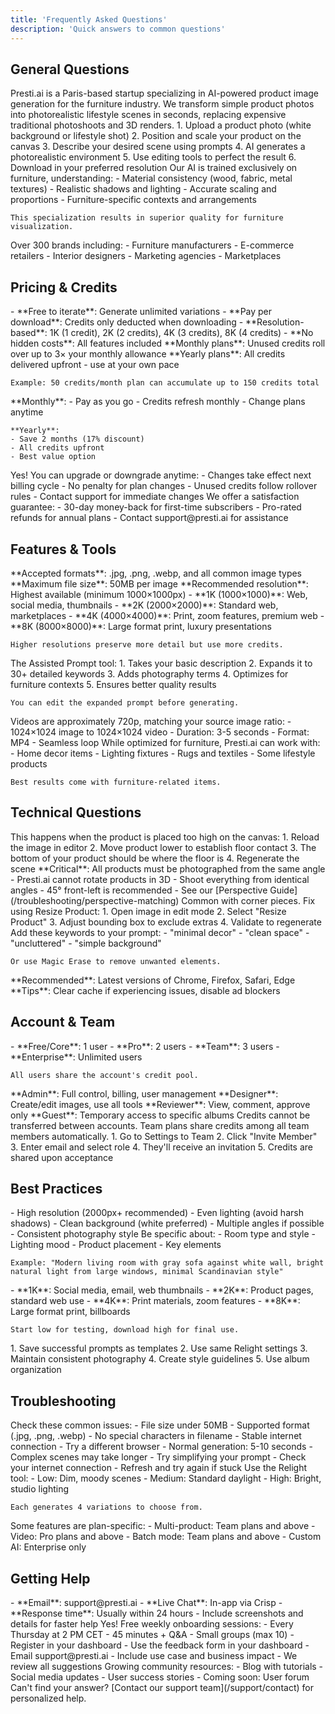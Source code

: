 ```yaml
---
title: 'Frequently Asked Questions'
description: 'Quick answers to common questions'
---
```


## General Questions

<AccordionGroup>
  <Accordion title="What is Presti.ai?">
    Presti.ai is a Paris-based startup specializing in AI-powered product image generation for the furniture industry. We transform simple product photos into photorealistic lifestyle scenes in seconds, replacing expensive traditional photoshoots and 3D renders.
  </Accordion>
  
  <Accordion title="How does Presti.ai work?">
    1. Upload a product photo (white background or lifestyle shot)
    2. Position and scale your product on the canvas
    3. Describe your desired scene using prompts
    4. AI generates a photorealistic environment
    5. Use editing tools to perfect the result
    6. Download in your preferred resolution
  </Accordion>
  
  <Accordion title="What makes Presti.ai different from other AI tools?">
    Our AI is trained exclusively on furniture, understanding:
    - Material consistency (wood, fabric, metal textures)
    - Realistic shadows and lighting
    - Accurate scaling and proportions
    - Furniture-specific contexts and arrangements
    
    This specialization results in superior quality for furniture visualization.
  </Accordion>
  
  <Accordion title="Who uses Presti.ai?">
    Over 300 brands including:
    - Furniture manufacturers
    - E-commerce retailers
    - Interior designers
    - Marketing agencies
    - Marketplaces
  </Accordion>
</AccordionGroup>

## Pricing & Credits

<AccordionGroup>
  <Accordion title="How does the credit system work?">
    - **Free to iterate**: Generate unlimited variations
    - **Pay per download**: Credits only deducted when downloading
    - **Resolution-based**: 1K (1 credit), 2K (2 credits), 4K (3 credits), 8K (4 credits)
    - **No hidden costs**: All features included
  </Accordion>
  
  <Accordion title="Do credits roll over?">
    **Monthly plans**: Unused credits roll over up to 3× your monthly allowance
    **Yearly plans**: All credits delivered upfront - use at your own pace
    
    Example: 50 credits/month plan can accumulate up to 150 credits total
  </Accordion>
  
  <Accordion title="What's the difference between monthly and yearly billing?">
    **Monthly**: 
    - Pay as you go
    - Credits refresh monthly
    - Change plans anytime
    
    **Yearly**: 
    - Save 2 months (17% discount)
    - All credits upfront
    - Best value option
  </Accordion>
  
  <Accordion title="Can I change my plan?">
    Yes! You can upgrade or downgrade anytime:
    - Changes take effect next billing cycle
    - No penalty for plan changes
    - Unused credits follow rollover rules
    - Contact support for immediate changes
  </Accordion>
  
  <Accordion title="Do you offer refunds?">
    We offer a satisfaction guarantee:
    - 30-day money-back for first-time subscribers
    - Pro-rated refunds for annual plans
    - Contact support@presti.ai for assistance
  </Accordion>
</AccordionGroup>

## Features & Tools

<AccordionGroup>
  <Accordion title="What file formats are supported?">
    **Accepted formats**: .jpg, .png, .webp, and all common image types
    **Maximum file size**: 50MB per image
    **Recommended resolution**: Highest available (minimum 1000×1000px)
  </Accordion>
  
  <Accordion title="What's the difference between resolution options?">
    - **1K (1000×1000)**: Web, social media, thumbnails
    - **2K (2000×2000)**: Standard web, marketplaces
    - **4K (4000×4000)**: Print, zoom features, premium web
    - **8K (8000×8000)**: Large format print, luxury presentations
    
    Higher resolutions preserve more detail but use more credits.
  </Accordion>
  
  <Accordion title="How does the Assisted Prompt work?">
    The Assisted Prompt tool:
    1. Takes your basic description
    2. Expands it to 30+ detailed keywords
    3. Adds photography terms
    4. Optimizes for furniture contexts
    5. Ensures better quality results
    
    You can edit the expanded prompt before generating.
  </Accordion>
  
  <Accordion title="What's the video resolution?">
    Videos are approximately 720p, matching your source image ratio:
    - 1024×1024 image to 1024×1024 video
    - Duration: 3-5 seconds
    - Format: MP4
    - Seamless loop
  </Accordion>
  
  <Accordion title="Can I use Presti.ai for non-furniture products?">
    While optimized for furniture, Presti.ai can work with:
    - Home decor items
    - Lighting fixtures
    - Rugs and textiles
    - Some lifestyle products
    
    Best results come with furniture-related items.
  </Accordion>
</AccordionGroup>

## Technical Questions

<AccordionGroup>
  <Accordion title="Why does my product appear to be floating?">
    This happens when the product is placed too high on the canvas:
    1. Reload the image in editor
    2. Move product lower to establish floor contact
    3. The bottom of your product should be where the floor is
    4. Regenerate the scene
  </Accordion>
  
  <Accordion title="How do I fix perspective issues in multi-product scenes?">
    **Critical**: All products must be photographed from the same angle
    - Presti.ai cannot rotate products in 3D
    - Shoot everything from identical angles
    - 45° front-left is recommended
    - See our [Perspective Guide](/troubleshooting/perspective-matching)
  </Accordion>
  
  <Accordion title="Why are there extra legs under my furniture?">
    Common with corner pieces. Fix using Resize Product:
    1. Open image in edit mode
    2. Select "Resize Product"
    3. Adjust bounding box to exclude extras
    4. Validate to regenerate
  </Accordion>
  
  <Accordion title="How do I prevent cluttered backgrounds?">
    Add these keywords to your prompt:
    - "minimal decor"
    - "clean space"
    - "uncluttered"
    - "simple background"
    
    Or use Magic Erase to remove unwanted elements.
  </Accordion>
  
  <Accordion title="What browsers work best?">
    **Recommended**: Latest versions of Chrome, Firefox, Safari, Edge
    **Tips**: Clear cache if experiencing issues, disable ad blockers
  </Accordion>
</AccordionGroup>

## Account & Team

<AccordionGroup>
  <Accordion title="How many users can I have?">
    - **Free/Core**: 1 user
    - **Pro**: 2 users
    - **Team**: 3 users
    - **Enterprise**: Unlimited users
    
    All users share the account's credit pool.
  </Accordion>
  
  <Accordion title="How do team permissions work?">
    **Admin**: Full control, billing, user management
    **Designer**: Create/edit images, use all tools
    **Reviewer**: View, comment, approve only
    **Guest**: Temporary access to specific albums
  </Accordion>
  
  <Accordion title="Can I transfer credits between accounts?">
    Credits cannot be transferred between accounts. Team plans share credits among all team members automatically.
  </Accordion>
  
  <Accordion title="How do I add team members?">
    1. Go to Settings to Team
    2. Click "Invite Member"
    3. Enter email and select role
    4. They'll receive an invitation
    5. Credits are shared upon acceptance
  </Accordion>
</AccordionGroup>

## Best Practices

<AccordionGroup>
  <Accordion title="What makes a good product photo?">
    - High resolution (2000px+ recommended)
    - Even lighting (avoid harsh shadows)
    - Clean background (white preferred)
    - Multiple angles if possible
    - Consistent photography style
  </Accordion>
  
  <Accordion title="How do I write effective prompts?">
    Be specific about:
    - Room type and style
    - Lighting mood
    - Product placement
    - Key elements
    
    Example: "Modern living room with gray sofa against white wall, bright natural light from large windows, minimal Scandinavian style"
  </Accordion>
  
  <Accordion title="When should I use each resolution?">
    - **1K**: Social media, email, web thumbnails
    - **2K**: Product pages, standard web use
    - **4K**: Print materials, zoom features
    - **8K**: Large format print, billboards
    
    Start low for testing, download high for final use.
  </Accordion>
  
  <Accordion title="How can I maintain consistency across images?">
    1. Save successful prompts as templates
    2. Use same Relight settings
    3. Maintain consistent photography
    4. Create style guidelines
    5. Use album organization
  </Accordion>
</AccordionGroup>

## Troubleshooting

<AccordionGroup>
  <Accordion title="My image won't upload - what's wrong?">
    Check these common issues:
    - File size under 50MB
    - Supported format (.jpg, .png, .webp)
    - No special characters in filename
    - Stable internet connection
    - Try a different browser
  </Accordion>
  
  <Accordion title="Generation is taking too long">
    - Normal generation: 5-10 seconds
    - Complex scenes may take longer
    - Try simplifying your prompt
    - Check your internet connection
    - Refresh and try again if stuck
  </Accordion>
  
  <Accordion title="The lighting doesn't match my product">
    Use the Relight tool:
    - Low: Dim, moody scenes
    - Medium: Standard daylight
    - High: Bright, studio lighting
    
    Each generates 4 variations to choose from.
  </Accordion>
  
  <Accordion title="I can't find a specific feature">
    Some features are plan-specific:
    - Multi-product: Team plans and above
    - Video: Pro plans and above
    - Batch mode: Team plans and above
    - Custom AI: Enterprise only
  </Accordion>
</AccordionGroup>

## Getting Help

<AccordionGroup>
  <Accordion title="How do I contact support?">
    - **Email**: support@presti.ai
    - **Live Chat**: In-app via Crisp
    - **Response time**: Usually within 24 hours
    - Include screenshots and details for faster help
  </Accordion>
  
  <Accordion title="Do you offer training?">
    Yes! Free weekly onboarding sessions:
    - Every Thursday at 2 PM CET
    - 45 minutes + Q&A
    - Small groups (max 10)
    - Register in your dashboard
  </Accordion>
  
  <Accordion title="Where can I submit feature requests?">
    - Use the feedback form in your dashboard
    - Email support@presti.ai
    - Include use case and business impact
    - We review all suggestions
  </Accordion>
  
  <Accordion title="Is there a user community?">
    Growing community resources:
    - Blog with tutorials
    - Social media updates
    - User success stories
    - Coming soon: User forum
  </Accordion>
</AccordionGroup>

<Info>
  Can't find your answer? [Contact our support team](/support/contact) for personalized help.
</Info>